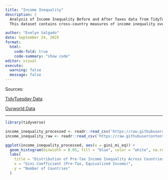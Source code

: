 ```yaml
---
title: "Income Inequality"
description: |
  Analysis of Income Inequality Before and After Taxes data from TidyTuesday. 
  This dataset contains cross-country measures of income inequality over time utilizing the Gini coeeffficent. The Gini coefficient ranges from 0 (perfect equality) to 1 (perfect inequality). This dataset includes both pre-tax and post-tax income, adjusted for household sharing of resources (equivalized).

author: "Evelyn Salgado"
date: September 24, 2025
format: 
  html:
    code-fold: true
    code-summary: "show code"
editor: visual 
execute: 
  warning: false
  message: false
---
```


Sources: 

<a href = "https://github.com/rfordatascience/tidytuesday/tree/main/data/2025/2025-08-05" > TidyTuesday Data </a> 

<a href = "https://ourworldindata.org/income-inequality-before-and-after-taxes" > Ourworld Data </a> 

---

```r
library(tidyverse)
```

```r
income_inequality_processed <- readr::read_csv('https://raw.githubusercontent.com/rfordatascience/tidytuesday/main/data/2025/2025-08-05/income_inequality_processed.csv')
income_inequality_raw <- readr::read_csv('https://raw.githubusercontent.com/rfordatascience/tidytuesday/main/data/2025/2025-08-05/income_inequality_raw.csv')

```

```r
ggplot(income_inequality_processed, aes(x = gini_mi_eq)) +
  geom_histogram(binwidth = 0.05, fill = "blue", color = "white", na.rm = TRUE) +
  labs(
    title = "Distribution of Pre-Tax Income Inequality Across Countries",
    x = "Gini Coefficient (Pre-Tax, Equivalized Income)",
    y = "Number of Countries"
  )

```
